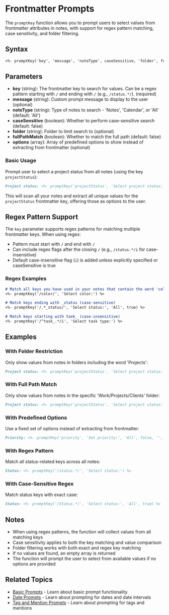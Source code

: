 
# Frontmatter Prompts

The `promptKey` function allows you to prompt users to select values from frontmatter attributes in notes, with support for regex pattern matching, case sensitivity, and folder filtering.

## Syntax

```markdown
<%- promptKey('key', 'message', 'noteType', caseSensitive, 'folder', fullPathMatch, ['options']) %>
```

## Parameters

- **key** (string): The frontmatter key to search for values. Can be a regex pattern starting with `/` and ending with `/` (e.g., `/status.*/`). (required)
- **message** (string): Custom prompt message to display to the user (optional)
- **noteType** (string): Type of notes to search - 'Notes', 'Calendar', or 'All' (default: 'All')
- **caseSensitive** (boolean): Whether to perform case-sensitive search (default: false)
- **folder** (string): Folder to limit search to (optional)
- **fullPathMatch** (boolean): Whether to match the full path (default: false)
- **options** (array): Array of predefined options to show instead of extracting from frontmatter (optional)

### Basic Usage

Prompt user to select a project status from all notes (using the key `projectStatus`):

```markdown
Project status: <%- promptKey('projectStatus', 'Select project status:') %>
```

This will scan all your notes and extract all unique values for the `projectStatus` frontmatter key, offering those as options to the user.

## Regex Pattern Support

The `key` parameter supports regex patterns for matching multiple frontmatter keys. When using regex:

- Pattern must start with `/` and end with `/`
- Can include regex flags after the closing `/` (e.g., `/status.*/i` for case-insensitive)
- Default case-insensitive flag (`i`) is added unless explicitly specified or caseSensitive is true

### Regex Examples

```markdown
# Match all keys you have used in your notes that contain the word 'color' (could be color or bg-color, etc.
<%- promptKey('/color/', 'Select color:') %>

# Match keys ending with _status (case-sensitive)
<%- promptKey('/.*_status/', 'Select status:', 'All', true) %>

# Match keys starting with task_ (case-insensitive)
<%- promptKey('/^task_.*/i', 'Select task type:') %>
```

## Examples

### With Folder Restriction

Only show values from notes in folders including the word 'Projects':

```markdown
Project status: <%- promptKey('projectStatus', 'Select project status:', 'Notes', false, 'Projects') %>
```

### With Full Path Match

Only show values from notes in the specific 'Work/Projects/Clients' folder:

```markdown
Project status: <%- promptKey('projectStatus', 'Select project status:', 'Notes', false, 'Work/Projects/Clients', true) %>
```

### With Predefined Options

Use a fixed set of options instead of extracting from frontmatter:

```markdown
Priority: <%- promptKey('priority', 'Set priority:', 'All', false, '', false, ['High', 'Medium', 'Low']) %>
```

### With Regex Pattern

Match all status-related keys across all notes:

```markdown
Status: <%- promptKey('/status.*/', 'Select status:') %>
```

### With Case-Sensitive Regex

Match status keys with exact case:

```markdown
Status: <%- promptKey('/Status.*/', 'Select status:', 'All', true) %>
```

## Notes

- When using regex patterns, the function will collect values from all matching keys
- Case sensitivity applies to both the key matching and value comparison
- Folder filtering works with both exact and regex key matching
- If no values are found, an empty array is returned
- The function will prompt the user to select from available values if no options are provided

## Related Topics

- [Basic Prompts](/core-features/templating-prompts) - Learn about basic prompt functionality
- [Date Prompts](/core-features/templating-prompts/date-prompts) - Learn about prompting for dates and date intervals
- [Tag and Mention Prompts](/core-features/templating-prompts/tag-mention-prompts) - Learn about prompting for tags and mentions 